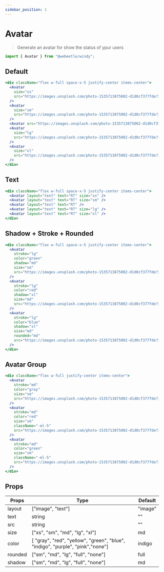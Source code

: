 ```yaml
---
sidebar_position: 1
---
```


# Avatar

> Generate an avatar for show the status of ypur users

```jsx title="Import"
import { Avatar } from "@webeetle/windy";
```

## Default

```jsx live
<div className="flex w-full space-x-5 justify-center items-center">
  <Avatar
    size="xs"
    src="https://images.unsplash.com/photo-1535713875002-d1d0cf377fde?ixid=MnwxMjA3fDB8MHxwaG90by1wYWdlfHx8fGVufDB8fHx8&ixlib=rb-1.2.1&auto=format&fit=crop&w=400&q=80"
  />
  <Avatar
    size="sm"
    src="https://images.unsplash.com/photo-1535713875002-d1d0cf377fde?ixid=MnwxMjA3fDB8MHxwaG90by1wYWdlfHx8fGVufDB8fHx8&ixlib=rb-1.2.1&auto=format&fit=crop&w=400&q=80"
  />
  <Avatar src="https://images.unsplash.com/photo-1535713875002-d1d0cf377fde?ixid=MnwxMjA3fDB8MHxwaG90by1wYWdlfHx8fGVufDB8fHx8&ixlib=rb-1.2.1&auto=format&fit=crop&w=400&q=80" />
  <Avatar
    size="lg"
    src="https://images.unsplash.com/photo-1535713875002-d1d0cf377fde?ixid=MnwxMjA3fDB8MHxwaG90by1wYWdlfHx8fGVufDB8fHx8&ixlib=rb-1.2.1&auto=format&fit=crop&w=400&q=80"
  />
  <Avatar
    size="xl"
    src="https://images.unsplash.com/photo-1535713875002-d1d0cf377fde?ixid=MnwxMjA3fDB8MHxwaG90by1wYWdlfHx8fGVufDB8fHx8&ixlib=rb-1.2.1&auto=format&fit=crop&w=400&q=80"
  />
</div>
```

## Text

```jsx live
<div className="flex w-full space-x-5 justify-center items-center">
  <Avatar layout="text" text="RT" size="xs" />
  <Avatar layout="text" text="RT" size="sm" />
  <Avatar layout="text" text="RT" />
  <Avatar layout="text" text="RT" size="lg" />
  <Avatar layout="text" text="RT" size="xl" />
</div>
```

## Shadow + Stroke + Rounded

```jsx live
<div className="flex w-full space-x-5 justify-center items-center">
  <Avatar
    stroke="lg"
    color="green"
    shadow="md"
    size="sm"
    src="https://images.unsplash.com/photo-1535713875002-d1d0cf377fde?ixid=MnwxMjA3fDB8MHxwaG90by1wYWdlfHx8fGVufDB8fHx8&ixlib=rb-1.2.1&auto=format&fit=crop&w=400&q=80"
  />
  <Avatar
    stroke="lg"
    color="red"
    shadow="xl"
    size="md"
    src="https://images.unsplash.com/photo-1535713875002-d1d0cf377fde?ixid=MnwxMjA3fDB8MHxwaG90by1wYWdlfHx8fGVufDB8fHx8&ixlib=rb-1.2.1&auto=format&fit=crop&w=400&q=80"
  />
  <Avatar
    stroke="lg"
    color="blue"
    shadow="xl"
    size="md"
    rounded="md"
    src="https://images.unsplash.com/photo-1535713875002-d1d0cf377fde?ixid=MnwxMjA3fDB8MHxwaG90by1wYWdlfHx8fGVufDB8fHx8&ixlib=rb-1.2.1&auto=format&fit=crop&w=400&q=80"
  />
</div>
```

## Avatar Group

```jsx live
<div className="flex w-full justify-center items-center">
  <Avatar
    stroke="md"
    color="gray"
    size="sm"
    src="https://images.unsplash.com/photo-1535713875002-d1d0cf377fde?ixid=MnwxMjA3fDB8MHxwaG90by1wYWdlfHx8fGVufDB8fHx8&ixlib=rb-1.2.1&auto=format&fit=crop&w=400&q=80"
  />
  <Avatar
    stroke="md"
    color="red"
    size="sm"
    className="-ml-5"
    src="https://images.unsplash.com/photo-1535713875002-d1d0cf377fde?ixid=MnwxMjA3fDB8MHxwaG90by1wYWdlfHx8fGVufDB8fHx8&ixlib=rb-1.2.1&auto=format&fit=crop&w=400&q=80"
  />
  <Avatar
    stroke="md"
    color="green"
    size="sm"
    className="-ml-5"
    src="https://images.unsplash.com/photo-1535713875002-d1d0cf377fde?ixid=MnwxMjA3fDB8MHxwaG90by1wYWdlfHx8fGVufDB8fHx8&ixlib=rb-1.2.1&auto=format&fit=crop&w=400&q=80"
  />
</div>
```

## Props

<table className="max-w-full overflow-x-scroll md:overflow-x-auto">
  <thead>
    <tr>
      <th>Props</th>
      <th>Type</th>
      <th>Default</th>
    </tr>
  </thead>
  <tbody>
    <tr>
      <td>layout</td>
      <td>["image", "text"]</td>
      <td>"image"</td>
    </tr>
    <tr>
      <td>text</td>
      <td>string</td>
      <td>""</td>
    </tr>
    <tr>
      <td>src</td>
      <td>string</td>
      <td>""</td>
    </tr>
    <tr>
      <td>size</td>
      <td>["xs", "sm", "md", "lg", "xl"]</td>
      <td>md</td>
    </tr>
    <tr>
      <td>color</td>
      <td>
        [ "gray", "red", "yellow", "green", "blue", "indigo", "purple",
        "pink","none"]
      </td>
      <td>indigo</td>
    </tr>
    <tr>
      <td>rounded</td>
      <td>["sm", "md", "lg", "full", "none"]</td>
      <td>full</td>
    </tr>
    <tr>
      <td>shadow</td>
      <td>["sm", "md", "lg", "full", "none"]</td>
      <td>md</td>
    </tr>
  </tbody>
</table>
